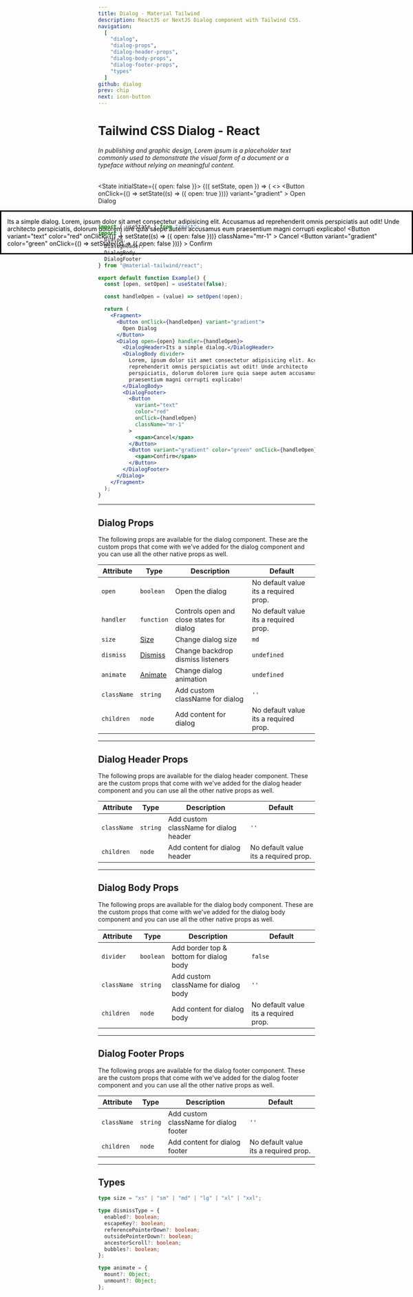 ```yaml
---
title: Dialog - Material Tailwind
description: ReactJS or NextJS Dialog component with Tailwind CSS.
navigation:
  [
    "dialog",
    "dialog-props",
    "dialog-header-props",
    "dialog-body-props",
    "dialog-footer-props",
    "types"
  ]
github: dialog
prev: chip
next: icon-button
---
```


# Tailwind CSS Dialog - React

###### In publishing and graphic design, Lorem ipsum is a placeholder text commonly used to demonstrate the visual form of a document or a typeface without relying on meaningful content.

<State initialState={{ open: false }}>
  <ComponentCard id="dialog">
    <Observe>
      {({ setState, open }) => (
        <>
          <Button
            onClick={() => setState((s) => ({ open: true }))}
            variant="gradient"
          >
            Open Dialog
          </Button>
          <Dialog open={open}>
            <DialogHeader>Its a simple dialog.</DialogHeader>
            <DialogBody divider>
              Lorem, ipsum dolor sit amet consectetur adipisicing elit.
              Accusamus ad reprehenderit omnis perspiciatis aut odit! Unde
              architecto perspiciatis, dolorum dolorem iure quia saepe autem
              accusamus eum praesentium magni corrupti explicabo!
            </DialogBody>
            <DialogFooter>
              <Button
                variant="text"
                color="red"
                onClick={() => setState((s) => ({ open: false }))}
                className="mr-1"
              >
                Cancel
              </Button>
              <Button
                variant="gradient"
                color="green"
                onClick={() => setState((s) => ({ open: false }))}
              >
                Confirm
              </Button>
            </DialogFooter>
          </Dialog>
        </>
      )}
    </Observe>
  </ComponentCard>
</State>

```jsx showLineNumbers
import { useState } from "react";
import {
  Dialog,
  DialogHeader,
  DialogBody,
  DialogFooter
} from "@material-tailwind/react";

export default function Example() {
  const [open, setOpen] = useState(false);

  const handleOpen = (value) => setOpen(!open);

  return (
    <Fragment>
      <Button onClick={handleOpen} variant="gradient">
        Open Dialog
      </Button>
      <Dialog open={open} handler={handleOpen}>
        <DialogHeader>Its a simple dialog.</DialogHeader>
        <DialogBody divider>
          Lorem, ipsum dolor sit amet consectetur adipisicing elit. Accusamus ad
          reprehenderit omnis perspiciatis aut odit! Unde architecto
          perspiciatis, dolorum dolorem iure quia saepe autem accusamus eum
          praesentium magni corrupti explicabo!
        </DialogBody>
        <DialogFooter>
          <Button
            variant="text"
            color="red"
            onClick={handleOpen}
            className="mr-1"
          >
            <span>Cancel</span>
          </Button>
          <Button variant="gradient" color="green" onClick={handleOpen}>
            <span>Confirm</span>
          </Button>
        </DialogFooter>
      </Dialog>
    </Fragment>
  );
}
```

---

## Dialog Props

<span id="dialog-props" className="scroll-mt-48" />
The following props are available for the dialog component. These are the custom
props that come with we've added for the dialog component and you can use all the
other native props as well.

| Attribute   | Type                        | Description                               | Default                               |
| ----------- | --------------------------- | ----------------------------------------- | ------------------------------------- |
| `open`      | <Code small>boolean</Code>  | Open the dialog                           | No default value its a required prop. |
| `handler`   | <Code small>function</Code> | Controls open and close states for dialog | No default value its a required prop. |
| `size`      | [Size](#types)              | Change dialog size                        | <Code small>md</Code>                 |
| `dismiss`   | [Dismiss](#types)           | Change backdrop dismiss listeners         | <Code small>undefined</Code>          |
| `animate`   | [Animate](#types)           | Change dialog animation                   | <Code small>undefined</Code>          |
| `className` | <Code small>string</Code>   | Add custom className for dialog           | `''`                                  |
| `children`  | <Code small>node</Code>     | Add content for dialog                    | No default value its a required prop. |

---

## Dialog Header Props

<span id="dialog-header-props" className="scroll-mt-48" />
The following props are available for the dialog header component. These are the
custom props that come with we've added for the dialog header component and you can
use all the other native props as well.

| Attribute   | Type                      | Description                            | Default                               |
| ----------- | ------------------------- | -------------------------------------- | ------------------------------------- |
| `className` | <Code small>string</Code> | Add custom className for dialog header | `''`                                  |
| `children`  | <Code small>node</Code>   | Add content for dialog header          | No default value its a required prop. |

---

## Dialog Body Props

<span id="dialog-body-props" className="scroll-mt-48" />
The following props are available for the dialog body component. These are the custom
props that come with we've added for the dialog body component and you can use all
the other native props as well.

| Attribute   | Type                       | Description                             | Default                               |
| ----------- | -------------------------- | --------------------------------------- | ------------------------------------- |
| `divider`   | <Code small>boolean</Code> | Add border top & bottom for dialog body | <Code small>false</Code>              |
| `className` | <Code small>string</Code>  | Add custom className for dialog body    | `''`                                  |
| `children`  | <Code small>node</Code>    | Add content for dialog body             | No default value its a required prop. |

---

## Dialog Footer Props

<span id="dialog-footer-props" className="scroll-mt-48" />
The following props are available for the dialog footer component. These are the
custom props that come with we've added for the dialog footer component and you can
use all the other native props as well.

| Attribute   | Type                      | Description                            | Default                               |
| ----------- | ------------------------- | -------------------------------------- | ------------------------------------- |
| `className` | <Code small>string</Code> | Add custom className for dialog footer | `''`                                  |
| `children`  | <Code small>node</Code>   | Add content for dialog footer          | No default value its a required prop. |

---

## Types

<span id="types" className="scroll-mt-48" />

```ts
type size = "xs" | "sm" | "md" | "lg" | "xl" | "xxl";
```

```ts
type dismissType = {
  enabled?: boolean;
  escapeKey?: boolean;
  referencePointerDown?: boolean;
  outsidePointerDown?: boolean;
  ancestorScroll?: boolean;
  bubbles?: boolean;
};
```

```ts
type animate = {
  mount?: Object;
  unmount?: Object;
};
```
